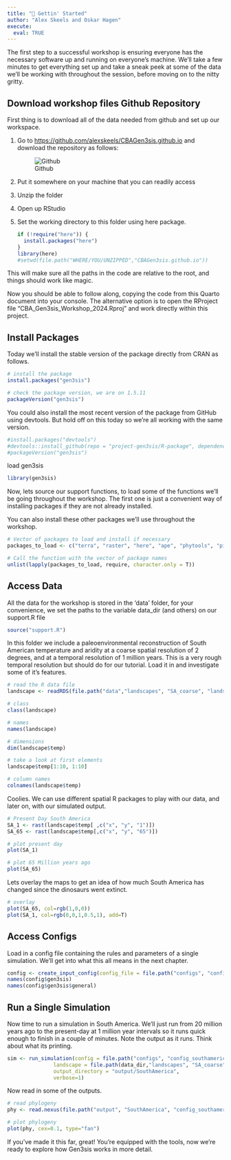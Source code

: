 ```yaml
---
title: "🍍 Gettin' Started"
author: "Alex Skeels and Oskar Hagen"
execute: 
  eval: TRUE
---
```


The first step to a successful workshop is ensuring everyone has the necessary software up and running on everyone's machine. We'll take a few minutes to get everything set up and take a sneak peek at some of the  data we'll be working with throughout the session, before moving on to the nitty gritty.

## Download workshop files Github Repository {.unnumbered}

First thing is to download all of the data needed from github and set up our workspace.

1.  Go to <https://github.com/alexskeels/CBAGen3sis.github.io> and download the repository as follows:

    ![Github](figures/github.png)

2.  Put it somewhere on your machine that you can readily access

3.  Unzip the folder

4.  Open up RStudio

5.  Set the working directory to this folder using here package.

    ```r
    if (!require("here")) {
      install.packages("here")
    }
    library(here)
    #setwd(file.path("WHERE/YOU/UNZIPPED","CBAGen3sis.github.io"))
    ```

This will make sure all the paths in the code are relative to the root, and things should work like magic.

Now you should be able to follow along, copying the code from this Quarto document into your console. The alternative option is to open the RProject file "CBA_Gen3sis_Workshop_2024.Rproj" and work directly within this project.

## Install Packages {.unnumbered}

Today we'll install the stable version of the package directly from CRAN as follows.

```r
# install the package
install.packages("gen3sis")

# check the package version, we are on 1.5.11
packageVersion("gen3sis")
```

You could also install the most recent version of the package from GitHub using devtools. But hold off on this today so we're all working with the same version.

```r
#install.packages("devtools")
#devtools::install_github(repo = "project-gen3sis/R-package", dependencies = TRUE)
#packageVersion("gen3sis")
```

load gen3sis

```r
library(gen3sis)
```

Now, lets source our support functions, to load some of the functions we'll be going throughout the workshop. The first one is just a convenient way of installing packages if they are not already installed.


You can also install these other packages we'll use throughout the workshop.

```r
# Vector of packages to load and install if necessary
packages_to_load <- c("terra", "raster", "here", "ape", "phytools", "picante")

# Call the function with the vector of package names
unlist(lapply(packages_to_load, require, character.only = T))

```

## Access Data {.unnumbered}

All the data for the workshop is stored in the 'data' folder, for your convenience, we set the paths to the variable data_dir (and others) on our support.R file

```r
source("support.R")
```

In this folder we include a paleoenvironmental reconstruction of South American temperature and aridity at a coarse spatial resolution of 2 degrees, and at a temporal resolution of 1 million years. This is a very rough temporal resolution but should do for our tutorial.
Load it in and investigate some of it's features.

```r
# read the R data file
landscape <- readRDS(file.path("data","landscapes", "SA_coarse", "landscapes.rds"))

# class
class(landscape)

# names
names(landscape)

# dimensions
dim(landscape$temp)

# take a look at first elements
landscape$temp[1:10, 1:10]

# column names
colnames(landscape$temp)
```

Coolies. We can use different spatial R packages to play with our data, and later on, with our simulated output.

```r
# Present Day South America
SA_1 <- rast(landscape$temp[ ,c("x", "y", "1")])
SA_65 <- rast(landscape$temp[,c("x", "y", "65")])

# plot present day
plot(SA_1)
```

```r
# plot 65 Million years ago
plot(SA_65)
```

Lets overlay the maps to get an idea of how much South America has changed since the dinosaurs went extinct.

```r
# overlay
plot(SA_65, col=rgb(1,0,0))
plot(SA_1, col=rgb(0,0,1,0.5,1), add=T)
```

## Access Configs {.unnumbered}

Load in a config file containing the rules and parameters of a single simulation. We'll get into what this all means in the next chapter.

```r
config <- create_input_config(config_file = file.path("configs", "config_southamerica_Day1Prac1.R"))
names(config$gen3sis)
names(config$gen3sis$general)
```

## Run a Single Simulation {.unnumbered}

Now time to run a simulation in South America. We'll just run from 20 million years ago to the present-day at 1 million year intervals so it runs quick enough to finish in a couple of minutes. Note the output as it runs. Think about what its printing.

```r
sim <- run_simulation(config = file.path("configs", "config_southamerica_Day1Prac1.R"), 
               landscape = file.path(data_dir,"landscapes", "SA_coarse"),
               output_directory = "output/SouthAmerica",
               verbose=1)
```

Now read in some of the outputs.

```r

# read phylogeny
phy <- read.nexus(file.path("output", "SouthAmerica", "config_southamerica_Day1Prac1", "phy.nex" ))

# plot phylogeny
plot(phy, cex=0.1, type="fan")
```

If you've made it this far, great! You're equipped with the tools, now we're ready to explore how Gen3sis works in more detail.
